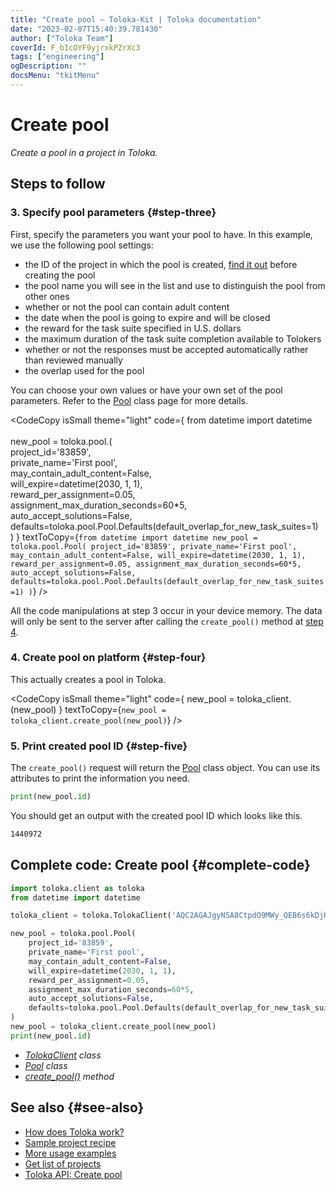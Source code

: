 ```yaml
---
title: "Create pool — Toloka-Kit | Toloka documentation"
date: "2023-02-07T15:40:39.781430"
author: ["Toloka Team"]
coverId: F_bIcOYF9yjrxkPZrXc3
tags: ["engineering"]
ogDescription: ""
docsMenu: "tkitMenu"
---
```



# Create pool

_Create a pool in a project in Toloka._

## Steps to follow

<Import/>

<Instantiate/>

### 3. Specify pool parameters {#step-three}

First, specify the parameters you want your pool to have. In this example, we use the following pool settings:

- the ID of the project in which the pool is created, [find it out](/docs-new/toloka-kit/recipes/get-projects) before creating the pool
- the pool name you will see in the list and use to distinguish the pool from other ones
- whether or not the pool can contain adult content
- the date when the pool is going to expire and will be closed
- the reward for the task suite specified in U.S. dollars
- the maximum duration of the task suite completion available to Tolokers
- whether or not the responses must be accepted automatically rather than reviewed manually
- the overlap used for the pool

You can choose your own values or have your own set of the pool parameters. Refer to the [Pool](/docs-new/toloka-kit/reference/toloka.client.pool.Pool) class page for more details.

<CodeCopy
  isSmall
  theme="light"
  code={
    <HighlightChildren language="python">
      from datetime import datetime
      <br/><br/>new_pool = toloka.pool.<Term term="Pool"><Pool/></Term>(
      <br/>    project_id='83859',
      <br/>    private_name='First pool',
      <br/>    may_contain_adult_content=False,
      <br/>    will_expire=datetime(2030, 1, 1),
      <br/>    reward_per_assignment=0.05,
      <br/>    assignment_max_duration_seconds=60*5,
      <br/>    auto_accept_solutions=False,
      <br/>    defaults=toloka.pool.Pool.Defaults(default_overlap_for_new_task_suites=1)
      <br/>)
    </HighlightChildren>
  }
  textToCopy={`from datetime import datetime
new_pool = toloka.pool.Pool(
    project_id='83859',
    private_name='First pool',
    may_contain_adult_content=False,
    will_expire=datetime(2030, 1, 1),
    reward_per_assignment=0.05,
    assignment_max_duration_seconds=60*5,
    auto_accept_solutions=False,
    defaults=toloka.pool.Pool.Defaults(default_overlap_for_new_task_suites=1)
)`}
/>

<Note mode="restriction" title="Important">

All the code manipulations at step 3 occur in your device memory. The data will only be sent to the server after calling the `create_pool()` method at [step 4](#step-four).

</Note>

### 4. Create pool on platform {#step-four}

This actually creates a pool in Toloka.

<CodeCopy
  isSmall
  theme="light"
  code={
    <HighlightChildren language="python">
      new_pool = toloka_client.<Term term="create_pool"><CreatePool/></Term>(new_pool)
    </HighlightChildren>
  }
  textToCopy={`new_pool = toloka_client.create_pool(new_pool)`}
/>

### 5. Print created pool ID {#step-five}

The `create_pool()` request will return the [Pool](/docs-new/toloka-kit/reference/toloka.client.pool.Pool) class object. You can use its attributes to print the information you need.

```python
print(new_pool.id)
```

You should get an output with the created pool ID which looks like this.

```bash
1440972
```

## Complete code: Create pool {#complete-code}

```python
import toloka.client as toloka
from datetime import datetime

toloka_client = toloka.TolokaClient('AQC2AGAJgyNSA8CtpdO9MWy_QEB6s6kDjHUoElE', 'PRODUCTION')

new_pool = toloka.pool.Pool(
    project_id='83859',
    private_name='First pool',
    may_contain_adult_content=False,
    will_expire=datetime(2030, 1, 1),
    reward_per_assignment=0.05,
    assignment_max_duration_seconds=60*5,
    auto_accept_solutions=False,
    defaults=toloka.pool.Pool.Defaults(default_overlap_for_new_task_suites=1)
)
new_pool = toloka_client.create_pool(new_pool)
print(new_pool.id)
```

<Note mode="tip" title="List of classes and methods used in this recipe">

- _[TolokaClient](/docs-new/toloka-kit/reference/toloka.client.TolokaClient) class_
- _[Pool](/docs-new/toloka-kit/reference/toloka.client.pool.Pool) class_
- _[create_pool()](/docs-new/toloka-kit/reference/toloka.client.TolokaClient.create_pool) method_

</Note>

## See also {#see-also}

- [How does Toloka work?](/docs-new/guide/overview)
- [Sample project recipe](/docs-new/toloka-kit/recipes/learn-basics)
- [More usage examples](/docs-new/toloka-kit/recipes/use-cases)
- [Get list of projects](/docs-new/toloka-kit/recipes/get-projects)
- [Toloka API: Create pool](https://toloka.ai/docs/api/api-reference/#post-/pools)
